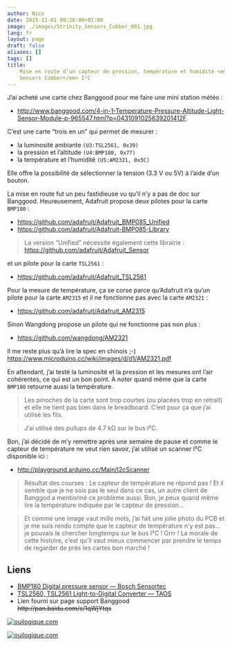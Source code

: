 ```yaml
---
author: Nico
date: 2015-11-01 00:26:00+01:00
image: ./images/Strinity_Sensors_Cobber_001.jpg
lang: fr
layout: page
draft: false
aliases: []
tags: []
title:
    Mise en route d’un capteur de pression, température et humidité <em>Strinity
    Sensors Cobber</em> I²C
---
```


J’ai acheté une carte chez Banggood pour me faire une mini station météo :

-   <http://www.banggood.com/4-in-1-Temperature-Pressure-Altitude-Light-Sensor-Module-p-965547.html?p=0431091025639201412F>.

C’est une carte “trois en un” qui permet de mesurer :

-   la luminosité ambiante `(U3:TSL2561, 0x39)`
-   la pression et l’altitude `(U4:BMP180, 0x77)`
-   la température et l’humidité `(U5:AM2321, 0x5C)`

Elle offre la possibilité de sélectionner la tension (3.3 V ou 5V) à l’aide d’un bouton.

La mise en route fut un peu fastidieuse vu qu’il n’y a pas de doc sur Banggood. Heureusement, Adafruit propose deux pilotes pour la carte `BMP180` :

-   <https://github.com/adafruit/Adafruit_BMP085_Unified>
-   <https://github.com/adafruit/Adafruit-BMP085-Library>

> La version “Unified” nécessite également cette librairie :
> <https://github.com/adafruit/Adafruit_Sensor>

et un pilote pour la carte `TSL2561` :

-   <https://github.com/adafruit/Adafruit_TSL2561>

Pour la mesure de température, ça se corse parce qu’Adafruit n’a qu’un pilote pour la carte `AM2315` et il ne fonctionne pas avec la carte `AM2321` :

-   <https://github.com/adafruit/Adafruit_AM2315>

Sinon Wangdong propose un pilote qui ne fonctionne pas non plus :

-   <https://github.com/wangdong/AM2321>

Il me reste plus qu’à lire la spec en chinois ;-) <https://www.microduino.cc/wiki/images/d/d1/AM2321.pdf>

En attendant, j’ai testé la luminosité et la pression et les mesures ont l’air cohérentes, ce qui est un bon point. À noter quand même que la carte `BMP180` retourne aussi la température.

> Les pinoches de la carte sont trop courtes (ou placées trop en retrait) et elle ne tient pas bien dans le breadboard. C’est pour ça que j’ai utilisé les fils.

> J’ai utilisé des pullups de 4.7 kΩ sur le bus I²C.

Bon, j’ai décidé de m’y remettre après une semaine de pause et comme le capteur de température ne veut rien savoir, j’ai utilisé un scanner I²C disponible ici :

-   <http://playground.arduino.cc/Main/I2cScanner>

> Résultat des courses : Le capteur de température ne répond pas ! Et il semble que je ne sois pas le seul dans ce cas, un autre client de Banggod a mentionné ce problème aussi. Bon, je peux quand même lire la température indiquée par le capteur de pression...

> Et comme une image vaut mille mots, j’ai fait une jolie photo du PCB et je me suis rendu compte que le capteur de température n’y est pas... je pouvais le chercher longtemps sur le bus I²C ! Grrr ! La morale de cette histoire, c’est qu’il vaut mieux commencer par prendre le temps de regarder de près les cartes bon marché !

## Liens

-   [BMP180 Digital pressure sensor — Bosch Sensortec](../../files/2015-11-01-Strinity_Sensors_Cobber/docs/BST-BMP180-DS000-09.pdf)
-   [TSL2560, TSL2561 Light-to-Digital Converter — TAOS](../../files/2015-11-01-Strinity_Sensors_Cobber/docs/TSL2561.pdf)
-   Lien fourni sur page support Banggood ~~http://pan.baidu.com/s/1qWjYtqs~~

[![ouilogique.com][img_1]][img_1]

[img_1]: ./images/Strinity_Sensors_Cobber_004_low_res.jpg

[![ouilogique.com][img_2]][img_2]

[img_2]: ./images/./images/Strinity_Sensors_Cobber_001.jpg
